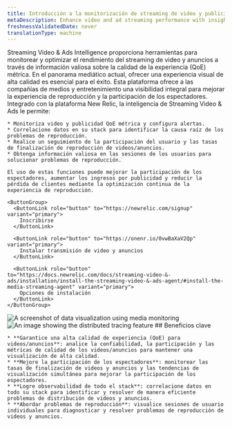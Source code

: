 ```yaml
---
title: Introducción a la monitorización de streaming de video y publicidad
metaDescription: Enhance video and ad streaming performance with insights into quality of experience metrics.
freshnessValidatedDate: never
translationType: machine
---
```


<SideBySide>
  <Side>
    Streaming Video &amp; Ads Intelligence proporciona herramientas para monitorear y optimizar el rendimiento del streaming de video y anuncios a través de información valiosa sobre la calidad de la experiencia (QoE) métrica. En el panorama mediático actual, ofrecer una experiencia visual de alta calidad es esencial para el éxito. Esta plataforma ofrece a las compañías de medios y entretenimiento una visibilidad integral para mejorar la experiencia de reproducción y la participación de los espectadores. Integrado con la plataforma New Relic, la inteligencia de Streaming Video &amp; Ads le permite:

    * Monitoriza video y publicidad QoE métrica y configura alertas.
    * Correlacione datos en su stack para identificar la causa raíz de los problemas de reproducción.
    * Realice un seguimiento de la participación del usuario y las tasas de finalización de reproducción de videos/anuncios.
    * Obtenga información valiosa en las sesiones de los usuarios para solucionar problemas de reproducción.

    El uso de estas funciones puede mejorar la participación de los espectadores, aumentar los ingresos por publicidad y reducir la pérdida de clientes mediante la optimización continua de la experiencia de reproducción.

    <ButtonGroup>
      <ButtonLink role="button" to="https://newrelic.com/signup" variant="primary">
        Inscribirse
      </ButtonLink>

      <ButtonLink role="button" to="https://onenr.io/0vwBaXaV2Qp" variant="primary">
        Instalar transmisión de video y anuncios
      </ButtonLink>

      <ButtonLink role="button" to="https://docs.newrelic.com/docs/streaming-video-&-ads/installation/install-the-streaming-video-&-ads-agent/#install-the-media-streaming-agent" variant="primary">
        Opciones de instalación
      </ButtonLink>
    </ButtonGroup>
  </Side>

  <Side>
    <img title="Visualizing data" alt="A screenshot of data visualization using media monitoring" src="/images/media-overview-1.webp" />
  </Side>
</SideBySide>

<SideBySide>
  <Side>
    <img title="Real User Monitoring with New Relic" alt="An image showing the distributed tracing feature" src="/images/media-video-1.webp" />
  </Side>

  <Side>
    ## Beneficios clave

    * **Garantice una alta calidad de experiencia (QoE) para videos/anuncios**: analice la confiabilidad, la participación y las métricas de calidad de los videos/anuncios para mantener una visualización de alta calidad.
    * **Mejore la participación de los espectadores**: monitorear las tasas de finalización de videos y anuncios y las tendencias de visualización simultánea para mejorar la participación de los espectadores.
    * **Logre observabilidad de todo el stack**: correlacione datos en todo su stack para identificar y resolver de manera eficiente problemas de distribución de videos y anuncios.
    * **Abordar problemas de reproducción**: visualice sesiones de usuario individuales para diagnosticar y resolver problemas de reproducción de videos y anuncios.
  </Side>
</SideBySide>